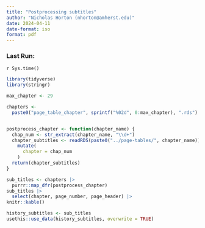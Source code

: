 ```yaml
---
title: "Postprocessing subtitles"
author: "Nicholas Horton (nhorton@amherst.edu)"
date: 2024-04-11
date-format: iso
format: pdf
---
```


### Last Run:
`r Sys.time()`


```r
library(tidyverse)
library(stringr)
```

```r
max_chapter <- 29

chapters <- 
  paste0("page_table_chapter", sprintf("%02d", 0:max_chapter), ".rds")


postprocess_chapter <- function(chapter_name) {
  chap_num <- str_extract(chapter_name, "\\d+")
  chapter_subtitles <- readRDS(paste0("../page-tables/", chapter_name)) |>
    mutate(
      chapter = chap_num
    )
  return(chapter_subtitles)
}
```

```r
sub_titles <- chapters |>
  purrr::map_dfr(postprocess_chapter)
sub_titles |>
  select(chapter, page_number, page_header) |>
knitr::kable()
```

```r
history_subtitles <- sub_titles 
usethis::use_data(history_subtitles, overwrite = TRUE)
```
